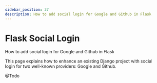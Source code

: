 ```yaml
---
sidebar_position: 37
description: How to add social login for Google and Github in Flask
---
```


# Flask Social Login

<SubHeading>How to add social login for Google and Github in Flask</SubHeading>

This page explains how to enhance an existing Django project with social login for two well-known providers: Google and Github.&#x20;

@Todo
